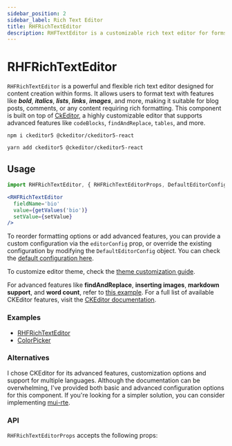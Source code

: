 ```yaml
---
sidebar_position: 2
sidebar_label: Rich Text Editor
title: RHFRichTextEditor
description: RHFTextEditor is a customizable rich text editor for forms, offering formatting options like bold, italic, and lists. Easily integrates with React Hook Form for seamless form handling and validation.
---
```



# RHFRichTextEditor

`RHFRichTextEditor` is a powerful and flexible rich text editor designed for 
content creation within forms. It allows users to format text with features 
like _**bold**_, _**italics**_, _**lists**_, _**links**_, _**images**_, 
and more, making it suitable for blog posts, comments, or any content 
requiring rich formatting. This component is built on top of 
[CkEditor](https://ckeditor.com/docs/ckeditor5/latest/index.html),
a highly customizable editor that supports advanced features like 
`codeBlocks`, `findAndReplace`, `tables`, and more.

```
npm i ckeditor5 @ckeditor/ckeditor5-react
```

```
yarn add ckeditor5 @ckeditor/ckeditor5-react
```

## Usage

```js
import RHFRichTextEditor, { RHFRichTextEditorProps, DefaultEditorConfig } from '@nish1896/rhf-mui-components/misc/rich-text-editor';
```

```jsx
<RHFRichTextEditor
  fieldName='bio'
  value={getValues('bio')}
  setValue={setValue}
/>
```

To reorder formatting options or add advanced features, you can provide
a custom configuration via the `editorConfig` prop, or override the existing
configuration by modifying the `DefaultEditorConfig` object. You can check the 
[default configuration here](https://github.com/nishkohli96/rhf-mui-components/blob/main/packages/rhf-mui-components/src/components/miscellaneous/rich-text-editor/config.ts).

To customize editor theme, check the [theme customization guide](https://ckeditor.com/docs/ckeditor5/latest/framework/deep-dive/ui/theme-customization.html).

For advanced features like **findAndReplace**, **inserting images**, 
**markdown support**, and **word count**, refer to [this example](https://github.com/nishkohli96/react-libs/blob/main/src/pages/rte/CkEditorAdvanced.tsx). 
For a full list of available CKEditor features, visit the [CKEditor documentation](https://ckeditor.com/docs/ckeditor5/latest/features/index.html).

### Examples
- [RHFRichTextEditor](https://rhf-mui-components-examples.netlify.app/miscellaneous-components)
- [ColorPicker](https://www.npmjs.com/package/react-color-palette#usage)

### Alternatives
I chose CKEditor for its advanced features, customization options and
support for multiple languages. Although the documentation can be overwhelming, 
I've provided both basic and advanced configuration options for this component. 
If you're looking for a simpler solution, you can consider implementing 
[mui-rte](https://www.npmjs.com/package/mui-rte).

### API
`RHFRichTextEditorProps` accepts the following props:

<RHFRichTextEditorPropsTable />